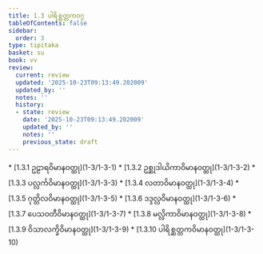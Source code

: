 ```yaml
---
title: 1.3 ပါရိစ္ဆတ္တကဝဂ္ဂ
tableOfContents: false
sidebar:
  order: 3
type: tipitaka
basket: su
book: vv
review:
  current: review
  updated: '2025-10-23T09:13:49.202009'
  updated_by: ''
  notes: ''
  history:
  - state: review
    date: '2025-10-23T09:13:49.202009'
    updated_by: ''
    notes: ''
    previous_state: draft
---
```



<ReviewStatus review={frontmatter.review} showDetails={true} />

<HypothesisAnnotation frontmatter={frontmatter} />

<DynamicBreadcrumb />



<TableOfContents book="vv" section="1.3">
* [1.3.1 ဥဠာရဝိမာနဝတ္ထု](1-3/1-3-1)
* [1.3.2 ဥစ္ဆုဒါယိကာဝိမာနဝတ္ထု](1-3/1-3-2)
* [1.3.3 ပလ္လင်္ကဝိမာနဝတ္ထု](1-3/1-3-3)
* [1.3.4 လတာဝိမာနဝတ္ထု](1-3/1-3-4)
* [1.3.5 ဂုတ္တိလဝိမာနဝတ္ထု](1-3/1-3-5)
* [1.3.6 ဒဒ္ဒလ္လဝိမာနဝတ္ထု](1-3/1-3-6)
* [1.3.7 ပေသဝတီဝိမာနဝတ္ထု](1-3/1-3-7)
* [1.3.8 မလ္လိကာဝိမာနဝတ္ထု](1-3/1-3-8)
* [1.3.9 ဝိသာလက္ခိဝိမာနဝတ္ထု](1-3/1-3-9)
* [1.3.10 ပါရိစ္ဆတ္တကဝိမာနဝတ္ထု](1-3/1-3-10)
</TableOfContents>